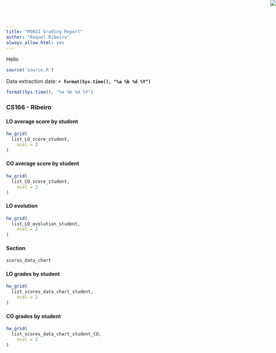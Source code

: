 ```yaml
---
title: "MSKGI Grading Report"
author: "Raquel Ribeiro"
always_allow_html: yes
---
```

Hello

<img src="minerva_logo.png" style="position:absolute;top:0px;right:0px;" />

```r
source('source.R')
```

Data extraction date: **`r format(Sys.time(), "%a %b %d %Y")`**
```r
format(Sys.time(), "%a %b %d %Y")
```

### CS166 - Ribeiro  {.tabset}
#### LO average score by student
```r
hw_grid(
  list_LO_score_student,
    ncol = 2
)
```

#### CO average score by student
```r
hw_grid(
  list_CO_score_student,
    ncol = 2
)
```

#### LO evolution
```r
hw_grid(
  list_LO_evolution_student,
    ncol = 2
)
```



#### Section 
```r
scores_data_chart
```


#### LO grades by student

```r
hw_grid(
  list_scores_data_chart_student,
    ncol = 2
)

```

#### CO grades by student

```r
hw_grid(
  list_scores_data_chart_student_CO, 
    ncol = 2
)

```
